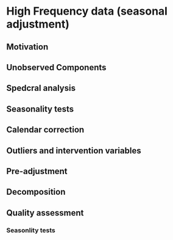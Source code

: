 # High Frequency data (seasonal adjustment)

## Motivation

## Unobserved Components

## Spedcral analysis

## Seasonality tests

## Calendar correction

## Outliers and intervention variables

## Pre-adjustment

## Decomposition

## Quality assessment

### Seasonlity tests
